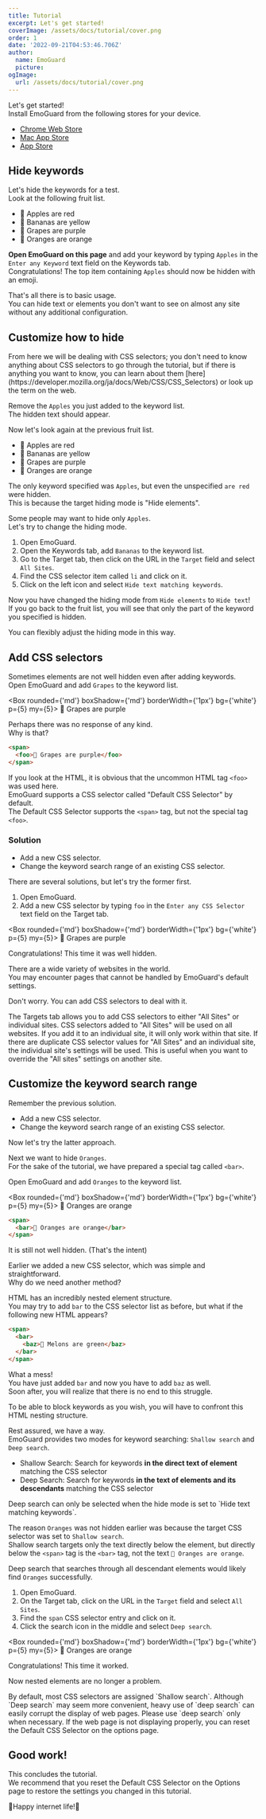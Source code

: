 ```yaml
---
title: Tutorial
excerpt: Let's get started!
coverImage: /assets/docs/tutorial/cover.png
order: 1
date: '2022-09-21T04:53:46.706Z'
author:
  name: EmoGuard
  picture:
ogImage:
  url: /assets/docs/tutorial/cover.png
---
```


Let's get started!  
Install EmoGuard from the following stores for your device.

- [Chrome Web Store]()
- [Mac App Store]()
- [App Store]()

## Hide keywords

Let's hide the keywords for a test.  
Look at the following fruit list.

- 🍎 Apples are red
- 🍌 Bananas are yellow
- 🍇 Grapes are purple
- 🍊 Oranges are orange

**Open EmoGuard on this page** and add your keyword by typing `Apples` in the `Enter any Keyword` text field on the Keywords tab.  
Congratulations! The top item containing `Apples` should now be hidden with an emoji.

That's all there is to basic usage.  
You can hide text or elements you don't want to see on almost any site without any additional configuration.

## Customize how to hide

<Alert status="info" variant="left-accent" my={5}>
  <AlertIcon />
  From here we will be dealing with CSS selectors; you don't need to know anything about CSS selectors to go through the
  tutorial, but if there is anything you want to know, you can learn about them [here](https://developer.mozilla.org/ja/docs/Web/CSS/CSS_Selectors)
  or look up the term on the web.
</Alert>

Remove the `Apples` you just added to the keyword list.  
The hidden text should appear.

Now let's look again at the previous fruit list.

- 🍎 Apples are red
- 🍌 Bananas are yellow
- 🍇 Grapes are purple
- 🍊 Oranges are orange

The only keyword specified was `Apples`, but even the unspecified `are red` were hidden.  
This is because the target hiding mode is "Hide elements".

Some people may want to hide only `Apples`.  
Let's try to change the hiding mode.

1. Open EmoGuard.
2. Open the Keywords tab, add `Bananas` to the keyword list.
3. Go to the Target tab, then click on the URL in the `Target` field and select `All Sites`.
4. Find the CSS selector item called `li` and click on it.
5. Click on the left icon and select `Hide text matching keywords`.

Now you have changed the hiding mode from `Hide elements` to `Hide text`!  
If you go back to the fruit list, you will see that only the part of the keyword you specified is hidden.

You can flexibly adjust the hiding mode in this way.

## Add CSS selectors

Sometimes elements are not well hidden even after adding keywords.  
Open EmoGuard and add `Grapes` to the keyword list.

<Box rounded={'md'} boxShadow={'md'} borderWidth={'1px'} bg={'white'} p={5} my={5}>
  <span>
    <foo>🍇 Grapes are purple</foo>
  </span>
</Box>

Perhaps there was no response of any kind.  
Why is that?

```html
<span>
  <foo>🍇 Grapes are purple</foo>
</span>
```

If you look at the HTML, it is obvious that the uncommon HTML tag `<foo>` was used here.  
EmoGuard supports a CSS selector called "Default CSS Selector" by default.  
The Default CSS Selector supports the `<span>` tag, but not the special tag `<foo>`.

### Solution

- Add a new CSS selector.
- Change the keyword search range of an existing CSS selector.

There are several solutions, but let's try the former first.

1. Open EmoGuard.
2. Add a new CSS selector by typing `foo` in the `Enter any CSS Selector` text field on the Target tab.

<Box rounded={'md'} boxShadow={'md'} borderWidth={'1px'} bg={'white'} p={5} my={5}>
  <span>
    <foo>🍇 Grapes are purple</foo>
  </span>
</Box>

Congratulations! This time it was well hidden.

There are a wide variety of websites in the world.  
You may encounter pages that cannot be handled by EmoGuard's default settings.

Don't worry. You can add CSS selectors to deal with it.

<Alert status="info" variant="left-accent" my={5}>
  <AlertIcon />
  The Targets tab allows you to add CSS selectors to either "All Sites" or individual sites. CSS selectors added to "All
  Sites" will be used on all websites. If you add it to an individual site, it will only work within that site.
</Alert>

<Alert status="info" variant="left-accent" my={5}>
  <AlertIcon />
  If there are duplicate CSS selector values for "All Sites" and an individual site, the individual site's settings will
  be used. This is useful when you want to override the "All sites" settings on another site.
</Alert>

## Customize the keyword search range

Remember the previous solution.

- Add a new CSS selector.
- Change the keyword search range of an existing CSS selector.

Now let's try the latter approach.

Next we want to hide `Oranges`.  
For the sake of the tutorial, we have prepared a special tag called `<bar>`.

Open EmoGuard and add `Oranges` to the keyword list.

<Box rounded={'md'} boxShadow={'md'} borderWidth={'1px'} bg={'white'} p={5} my={5}>
  <span>
    <bar>🍊 Oranges are orange</bar>
  </span>
</Box>

```html
<span>
  <bar>🍊 Oranges are orange</bar>
</span>
```

It is still not well hidden. (That's the intent)

Earlier we added a new CSS selector, which was simple and straightforward.  
Why do we need another method?

HTML has an incredibly nested element structure.  
You may try to add `bar` to the CSS selector list as before, but what if the following new HTML appears?

```html
<span>
  <bar>
    <baz>🍈 Melons are green</baz>
  </bar>
</span>
```

What a mess!  
You have just added `bar` and now you have to add `baz` as well.  
Soon after, you will realize that there is no end to this struggle.

To be able to block keywords as you wish, you will have to confront this HTML nesting structure.

Rest assured, we have a way.  
EmoGuard provides two modes for keyword searching: `Shallow search` and `Deep search`.

- Shallow Search: Search for keywords **in the direct text of element** matching the CSS selector
- Deep Search: Search for keywords **in the text of elements and its descendants** matching the CSS selector

<Alert status="info" variant="left-accent" my={5}>
  <AlertIcon />
  Deep search can only be selected when the hide mode is set to `Hide text matching keywords`.
</Alert>

The reason `Oranges` was not hidden earlier was because the target CSS selector was set to `Shallow search`.  
Shallow search targets only the text directly below the element, but directly below the `<span>` tag is the `<bar>` tag, not the text `🍊 Oranges are orange`.

Deep search that searches through all descendant elements would likely find `Oranges` successfully.

1. Open EmoGuard.
2. On the Target tab, click on the URL in the `Target` field and select `All Sites`.
3. Find the `span` CSS selector entry and click on it.
4. Click the search icon in the middle and select `Deep search`.

<Box rounded={'md'} boxShadow={'md'} borderWidth={'1px'} bg={'white'} p={5} my={5}>
  <span>
    <foo>🍊 Oranges are orange</foo>
  </span>
</Box>

Congratulations! This time it worked.

Now nested elements are no longer a problem.

<Alert status="warning" variant="left-accent" my={5}>
  <AlertIcon />
  By default, most CSS selectors are assigned `Shallow search`. Although `Deep search` may seem more convenient, heavy use
  of `deep search` can easily corrupt the display of web pages. Please use `deep search` only when necessary.
</Alert>

<Alert status="info" variant="left-accent" my={5}>
  <AlertIcon />
  If the web page is not displaying properly, you can reset the Default CSS Selector on the options page.
</Alert>

## Good work!

This concludes the tutorial.  
We recommend that you reset the Default CSS Selector on the Options page to restore the settings you changed in this tutorial.

🎉Happy internet life!🎉
